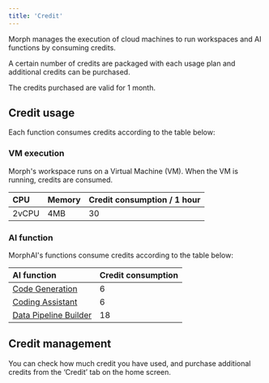 ```yaml
---
title: 'Credit'
---
```


Morph manages the execution of cloud machines to run workspaces and AI functions by consuming credits.

A certain number of credits are packaged with each usage plan and additional credits can be purchased.

<Warning>The credits purchased are valid for 1 month.</Warning>

## Credit usage

Each function consumes credits according to the table below:

### VM execution

Morph's workspace runs on a Virtual Machine (VM). When the VM is running, credits are consumed.

| CPU | Memory | Credit consumption / 1 hour |
| :--- | :--- | :--- |
| 2vCPU | 4MB | 30 |

### AI function

MorphAI's functions consume credits according to the table below:

| AI function | Credit consumption |
| :--- | :--- |
| [Code Generation](/docs/en/morph-ai/code-generation) | 6 |
| [Coding Assistant](/docs/en/morph-ai/code-assistant) | 6 |
| [Data Pipeline Builder](/docs/en/morph-ai/data-pipeline-builder) | 18 |

## Credit management

You can check how much credit you have used, and purchase additional credits from the ‘Credit’ tab on the home screen.